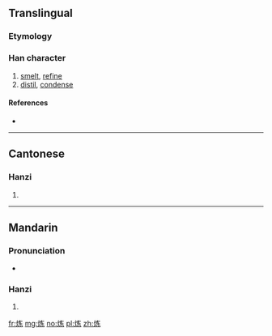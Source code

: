 {{also|煉|鍊}}

==Translingual==

===Etymology===
{{Han simp|煉|f=柬|t=𫠣}}

===Han character===
{{Han char|rn=86|rad=火|as=05|sn=9|four=|canj=FKVC}}

# [[smelt]], [[refine]]
# [[distil]], [[condense]]

====References====
* {{Han ref|kx=0669.101|hdz=32195.050|uh=70BC}}

----

==Cantonese==

===Hanzi===
{{yue-hanzi|jyut=|y=lin6|tra=煉}}

# {{defn|lang=yue|sort=火05}}

----

==Mandarin==

===Pronunciation===
* {{audio|Zh-liàn.ogg|Audio|lang=cmn}}

===Hanzi===
{{cmn-hanzi|tra=煉|pin=[[liàn]] ([[lian4]])|wg=lien<sup>4</sup>}}

# {{defn|lang=cmn|sort=火05}}

[[fr:炼]]
[[mg:炼]]
[[no:炼]]
[[pl:炼]]
[[zh:炼]]